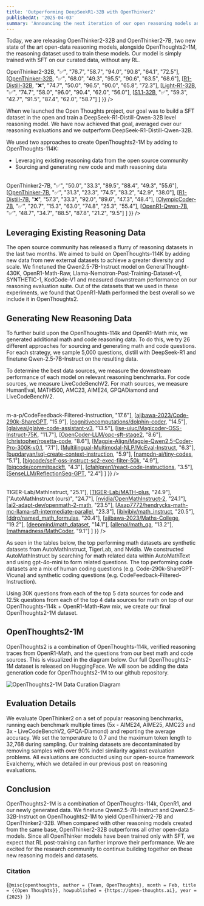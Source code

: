 ```yaml
---
title: 'Outperforming DeepSeekR1-32B with OpenThinker2'
publishedAt: '2025-04-03'
summary: 'Announcing the next iteration of our open reasoning models and datasets.'
---
```

Today, we are releasing OpenThinker2-32B and OpenThinker2-7B, two new state of the art open-data reasoning models, alongside OpenThoughts2-1M, the reasoning dataset used to train these models. Our model is simply trained with SFT on our curated data, without any RL.

<Table
  data={{
    headers: [
      "Model",
      "Data",
      "AIME24",
      "AIME25",
      "AMC23",
      "MATH500",
      "GPQA-D",
      "LCBv2"
    ],
    rows: [
      [<a href="https://huggingface.co/open-thoughts/OpenThinker2-32B">OpenThinker2-32B</a>, "✅", "76.7", "58.7", "94.0", "90.8", "64.1", "72.5"],
      [<a href="https://huggingface.co/open-thoughts/OpenThinker-32B">OpenThinker-32B</a>, "✅", "68.0", "49.3", "95.5", "90.6", "63.5", "68.6"],
      [<a href="https://huggingface.co/deepseek-ai/DeepSeek-R1-Distill-Qwen-32B">R1-Distill-32B</a>, "❌", "74.7", "50.0", "96.5", "90.0", "65.8", "72.3"],
      [<a href="https://huggingface.co/qihoo360/Light-R1-32B">Light-R1-32B</a>, "✅", "74.7", "58.0", "96.0", "90.4", "62.0", "56.0"],
      [<a href="https://huggingface.co/simplescaling/s1.1-32B">S1.1-32B</a>, "✅", "59.3", "42.7", "91.5", "87.4", "62.0", "58.7"]
    ]
  }}
/>

When we launched the Open Thoughts project, our goal was to build a SFT dataset in the open and train a DeepSeek-R1-Distill-Qwen-32B level reasoning model. We have now achieved that goal, averaged over our reasoning evaluations and we outperform DeepSeek-R1-Distill-Qwen-32B. 

We used two approaches to create OpenThoughts2-1M by adding to OpenThoughts-114K:
- Leveraging existing reasoning data from the open source community
- Sourcing and generating new code and math reasoning data

<Table
  data={{
    headers: [
      "Model",
      "Data",
      "AIME24",
      "AIME25",
      "AMC23",
      "MATH500",
      "GPQA-D",
      "LCBv2"
    ],
    rows: [
      [<a href="https://huggingface.co/open-thoughts/OpenThinker2-7B">OpenThinker2-7B</a>, "✅", "50.0", "33.3", "89.5", "88.4", "49.3", "55.6"],
      [<a href="https://huggingface.co/open-thoughts/OpenThinker-7B">OpenThinker-7B</a>, "✅", "31.3", "23.3", "74.5", "83.2", "42.9", "38.0"],
      [<a href="https://huggingface.co/deepseek-ai/DeepSeek-R1-Distill-Qwen-7B">R1-Distill-7B</a>, "❌", "57.3", "33.3", "92.0", "89.6", "47.3", "48.4"],
      [<a href="https://huggingface.co/open-r1/OlympicCoder-7B">OlympicCoder-7B</a>, "✅", "20.7", "15.3", "63.0", "74.8", "25.3", "55.4"],
      [<a href="https://huggingface.co/open-r1/OpenR1-Qwen-7B">OpenR1-Qwen-7B</a>, "✅", "48.7", "34.7", "88.5", "87.8", "21.2", "9.5"]
    ]
  }}
/>

## Leveraging Existing Reasoning Data
The open source community has released a flurry of reasoning datasets in the last two months. We aimed to build on OpenThoughts-114K by adding new data from new external datasets to achieve a greater diversity and scale. We finetuned the Qwen2.5-7B-Instruct model on GeneralThought-430K, OpenR1-Math-Raw,  Llama-Nemotron-Post-Training-Dataset-v1,  SYNTHETIC-1,  KodCode-V1 and measured downstream performance on our reasoning evaluation suite. Out of the datasets that we used in these experiments, we found that OpenR1-Math performed the best overall so we include it in OpenThoughts2. 


## Generating New Reasoning Data

To further build upon the OpenThoughts-114k and OpenR1-Math mix, we generated additional math and code reasoning data. To do this, we try 26 different approaches for sourcing and generating math and code questions. For each strategy, we sample 5,000 questions, distill with DeepSeek-R1 and finetune Qwen-2.5-7B-Instruct on the resulting data. 

To determine the best data sources, we measure the downstream performance of each model on relevant reasoning benchmarks. For code sources, we measure LiveCodeBenchV2. For math sources, we measure HumanEval, MATH500, AMC23, AIME24, GPQADiamond and LiveCodeBenchV2.

<div className="grid grid-cols-1 md:grid-cols-2 gap-4">
  <div>
    <Table
      data={{
        headers: [
          "Data Source",
          "LCBv2 (%)"
        ],
        rows: [
          [<a href="https://huggingface.co/datasets/m-a-p/CodeFeedback-Filtered-Instruction">m-a-p/CodeFeedback-Filtered-Instruction</a>, "17.6"],
          [<a href="https://huggingface.co/datasets/ajibawa-2023/Code-290k-ShareGPT">ajibawa-2023/Code-290k-ShareGPT</a>, "15.9"],
          [<a href="https://huggingface.co/datasets/cognitivecomputations/dolphin-coder">cognitivecomputations/dolphin-coder</a>, "14.5"],
          [<a href="https://huggingface.co/datasets/glaiveai/glaive-code-assistant-v3">glaiveai/glaive-code-assistant-v3</a>, "13.5"],
          [<a href="https://huggingface.co/datasets/ise-uiuc/Magicoder-OSS-Instruct-75K">ise-uiuc/Magicoder-OSS-Instruct-75K</a>, "11.7"],
          [<a href="https://huggingface.co/datasets/OpenCoder-LLM/opc-sft-stage2">OpenCoder-LLM/opc-sft-stage2</a>, "8.6"],
          [<a href="https://huggingface.co/datasets/christopher/rosetta-code">christopher/rosetta-code</a>, "8.6"],
          [<a href="https://huggingface.co/datasets/Magpie-Align/Magpie-Qwen2.5-Coder-Pro-300K-v0.1">Magpie-Align/Magpie-Qwen2.5-Coder-Pro-300K-v0.1</a>, "7.1"],
          [<a href="https://huggingface.co/datasets/Multilingual-Multimodal-NLP/McEval-Instruct">Multilingual-Multimodal-NLP/McEval-Instruct</a>, "6.3"],
          [<a href="https://huggingface.co/datasets/bugdaryan/sql-create-context-instruction">bugdaryan/sql-create-context-instruction</a>, "5.9"],
          [<a href="https://huggingface.co/datasets/nampdn-ai/tiny-codes">nampdn-ai/tiny-codes</a>, "5.1"],
          [<a href="https://huggingface.co/datasets/bigcode/self-oss-instruct-sc2-exec-filter-50k">bigcode/self-oss-instruct-sc2-exec-filter-50k</a>, "4.9"],
          [<a href="https://huggingface.co/datasets/bigcode/commitpackft">bigcode/commitpackft</a>, "4.3"],
          [<a href="https://huggingface.co/datasets/cfahlgren1/react-code-instructions">cfahlgren1/react-code-instructions</a>, "3.5"],
          [<a href="https://huggingface.co/datasets/SenseLLM/ReflectionSeq-GPT">SenseLLM/ReflectionSeq-GPT</a>, "2.4"]
        ]
      }}
    />
  </div>
  <div>
    <Table
      data={{
        headers: [
          "Data Source",
          "Average (%)"
        ],
        rows: [
          [<a href="https://huggingface.co/datasets/TIGER-Lab/MathInstruct">TIGER-Lab/MathInstruct</a>, "25.1"],
          [<a href="https://huggingface.co/datasets/TIGER-Lab/MATH-plus">TIGER-Lab/MATH-plus</a>, "24.9"],
          ["AutoMathInstruct  (ours)", "24.7"],
          [<a href="https://huggingface.co/datasets/nvidia/OpenMathInstruct-2">nvidia/OpenMathInstruct-2</a>, "24.1"],
          [<a href="https://huggingface.co/datasets/ai2-adapt-dev/openmath-2-math">ai2-adapt-dev/openmath-2-math</a>, "23.5"],
          [<a href="https://huggingface.co/datasets/Asap7772/hendrycks-math-mc-llama-sft-intermediate-parallel">Asap7772/hendrycks-math-mc-llama-sft-intermediate-parallel</a>, "23.3"],
          [<a href="https://huggingface.co/datasets/ibivibiv/math_instruct">ibivibiv/math_instruct</a>, "20.5"],
          [<a href="https://huggingface.co/datasets/ddrg/named_math_formulas">ddrg/named_math_formulas</a>, "20.4"],
          [<a href="https://huggingface.co/datasets/ajibawa-2023/Maths-College">ajibawa-2023/Maths-College</a>, "19.2"],
          [<a href="https://huggingface.co/datasets/deepmind/math_dataset">deepmind/math_dataset</a>, "14.1"],
          [<a href="https://huggingface.co/datasets/allenai/math_qa">allenai/math_qa</a>, "13.2"],
          [<a href="https://huggingface.co/datasets/mathmadness/MathCoder">mathmadness/MathCoder</a>, "9.1"]
        ]
      }}
    />
  </div>
</div>

As seen in the tables below, the top performing math datasets are synthetic datasets from AutoMathInstruct, TigerLab, and Nvidia. We constructed AutoMathInstruct by searching for math related data within AutoMathText and using gpt-4o-mini to form related questions. The top performing code datasets are a mix of human coding questions (e.g. Code-290k-ShareGPT-Vicuna) and synthetic coding questions (e.g.  CodeFeedback-Filtered-Instruction).

Using 30K questions from each of the top 5 data sources for code and 12.5k questions from each of the top 4 data sources for math on top of our OpenThoughts-114k + OpenR1-Math-Raw mix, we create our final OpenThoughts2-1M dataset. 


## OpenThoughts2-1M
OpenThoughts2 is a combination of OpenThoughts-114k, verified reasoning traces from OpenR1-Math, and the questions from our best math and code sources. This is visualized in the diagram below. Our full OpenThoughts2-1M dataset is released on HuggingFace. We will soon be adding the data generation code for OpenThoughts2-1M to our github repository.

<div className="flex justify-center my-8">
  <Image
    src="/openthoughts2-1M-diagram.png"
    alt="OpenThoughts2-1M Data Curation Diagram"
    className="rounded-lg"
    width={1000}
    height={1000}
  />
</div>

## Evaluation Details
We evaluate OpenThinker2 on a set of popular reasoning benchmarks, running each benchmark multiple times (5x - AIME24, AIME25, AMC23 and 3x - LiveCodeBenchV2, GPQA-Diamond) and reporting the average accuracy. We set the temperature to 0.7 and the maximum token length to 32,768 during sampling. Our training datasets are decontaminated by removing samples with over 90% indel similarity against evaluation problems. All evaluations are conducted using our open-source framework Evalchemy, which we detailed in our previous post on reasoning evaluations.

## Conclusion
OpenThoughts2-1M is a combination of OpenThoughts-114k, OpenR1, and our newly generated data. We finetune Qwen2.5-7B-Instruct and Qwen2.5-32B-Instruct on OpenThoughts2-1M to yield OpenThinker2-7B and OpenThinker2-32B. When compared with other reasoning models created from the same base, OpenThinker2-32B outperforms all other open-data models. Since all OpenThinker models have been trained only with SFT, we expect that RL post-training can further improve their performance. We are excited for the research community to continue building together on these new reasoning models and datasets.

### Citation
<Citation>{`@misc{openthoughts,
  author = {Team, OpenThoughts},
  month = Feb,
  title = {{Open Thoughts}},
  howpublished = {https://open-thoughts.ai},
  year = {2025}
}`}</Citation>